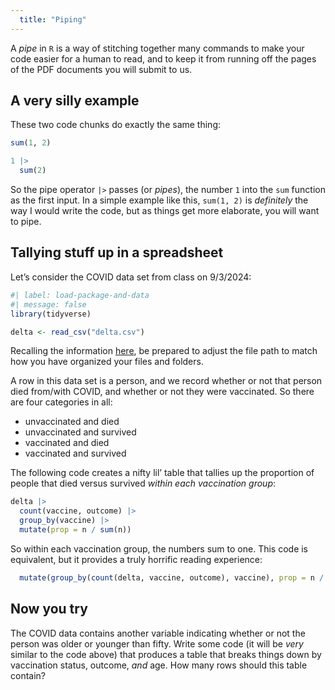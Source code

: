 ```yaml
---
  title: "Piping"
---
```


A *pipe* in `R` is a way of stitching together many commands to make your code easier for a human to read, and to keep it from running off the pages of the PDF documents you will submit to us.

## A very silly example

These two code chunks do exactly the same thing:

```r
sum(1, 2)
```

```r
1 |>
  sum(2)
```

So the pipe operator `|>` passes (or *pipes*), the number `1` into the `sum` function as the first input. In a simple example like this, `sum(1, 2)` is *definitely* the way I would write the code, but as things get more elaborate, you will want to pipe.

## Tallying stuff up in a spreadsheet

Let's consider the COVID data set from class on 9/3/2024:

```r
#| label: load-package-and-data
#| message: false
library(tidyverse)

delta <- read_csv("delta.csv")
```

::: callout-note
Recalling the information [here](https://sta101-f24.github.io/computing/computing-file-paths.html), be prepared to adjust the file path to match how you have organized your files and folders.
:::

A row in this data set is a person, and we record whether or not that person died from/with COVID, and whether or not they were vaccinated. So there are four categories in all:

-   unvaccinated and died
-   unvaccinated and survived
-   vaccinated and died
-   vaccinated and survived

The following code creates a nifty lil' table that tallies up the proportion of people that died versus survived *within each vaccination group*:

```r
delta |>
  count(vaccine, outcome) |>
  group_by(vaccine) |>
  mutate(prop = n / sum(n))
```

So within each vaccination group, the numbers sum to one. This code is equivalent, but it provides a truly horrific reading experience:

```r
  mutate(group_by(count(delta, vaccine, outcome), vaccine), prop = n / sum(n))
```

## Now you try

The COVID data contains another variable indicating whether or not the person was older or younger than fifty. Write some code (it will be *very* similar to the code above) that produces a table that breaks things down by vaccination status, outcome, *and* age. How many rows should this table contain?
